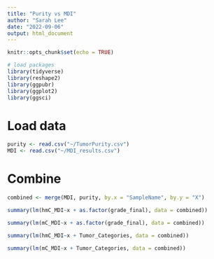 ```yaml
---
title: "Purity vs MDI"
author: "Sarah Lee"
date: "2022-09-06"
output: html_document
---
```


```r
knitr::opts_chunk$set(echo = TRUE)

# load packages
library(tidyverse)
library(reshape2)
library(ggpubr)
library(ggplot2)
library(ggsci)
```

# Load data
```r
purity <- read.csv("~/TumorPurity.csv")
MDI <- read.csv("~/MDI_results.csv")
```

# Combine
```r
combined <- merge(MDI, purity, by.x = "SampleName", by.y = "X")
```


```r
summary(lm(hmC_MDI~x + as.factor(grade_final), data = combined))
```

```r
summary(lm(mC_MDI~x + as.factor(grade_final), data = combined))
```


```r
summary(lm(hmC_MDI~x + Tumor_Categories, data = combined))
```

```r
summary(lm(mC_MDI~x + Tumor_Categories, data = combined))
```
